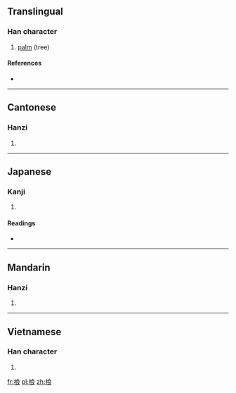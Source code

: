 ==Translingual==

===Han character===
{{Han char|rn=75|rad=木|as=07|sn=11|four=4393<sub>2</sub>|canj=木戈日女 (DIAV)}}

# [[palm]] (tree)

====References====
* {{Han ref|kx=0527.140|dkj=14815|dj=0916.070|hdz=21221.040|uh=6879|ud=26745|bh=D5B0|bd=54704}}

----

==Cantonese==

===Hanzi===
{{yue-hanzi|jyut=|y=long4}}

# {{defn|lang=yue|sort=木07}}

----

==Japanese==

===Kanji===
{{ja-kanji|grade=|rs=木07}}

# {{defn|lang=ja|sort=木07}}

====Readings====
* {{ja-readings|on=[[ろう]] (rō)|kun=}}

----

==Mandarin==

===Hanzi===
{{cmn-hanzi|pin=[[láng]] ([[lang2]])|wg=lang<sup>2</sup>}}

# {{defn|lang=cmn|sort=木07}}

----

==Vietnamese==

===Han character===
{{vi-hantu|[[lang]]|rs=木07}}

# {{defn|lang=vi|sort=木07}}

[[fr:桹]]
[[pl:桹]]
[[zh:桹]]
